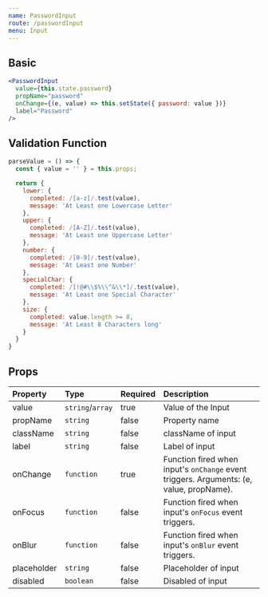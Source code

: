 ```yaml
---
name: PasswordInput
route: /passwordInput
menu: Input
---
```



## Basic
<PasswordInputContainer />

```jsx
<PasswordInput
  value={this.state.password}
  propName="password"
  onChange={(e, value) => this.setState({ password: value })}
  label="Password"
/>
```

## Validation Function

```jsx
parseValue = () => {
  const { value = '' } = this.props;

  return {
    lower: {
      completed: /[a-z]/.test(value),
      message: 'At Least one Lowercase Letter'
    },
    upper: {
      completed: /[A-Z]/.test(value),
      message: 'At Least one Uppercase Letter'
    },
    number: {
      completed: /[0-9]/.test(value),
      message: 'At Least one Number'
    },
    specialChar: {
      completed: /[!@#\\$%\\^&\\*]/.test(value),
      message: 'At Least one Special Character'
    },
    size: {
      completed: value.length >= 8,
      message: 'At Least 8 Characters long'
    }
  }
}
```

## Props

| Property    | Type             | Required | Description |
| :-------    | :---             | :------- | :---------- |
| value       | `string`/`array` | true     | Value of the Input |
| propName    | `string`         | false    | Property name |
| className   | `string`         | false    | className of input |
| label       | `string`         | false    | Label of input |
| onChange    | `function`       | true     | Function fired when input's `onChange` event triggers. Arguments: (e, value, propName).|
| onFocus     | `function`       | false    | Function fired when input's `onFocus` event triggers.|
| onBlur      | `function`       | false    | Function fired when input's `onBlur` event triggers.|
| placeholder | `string`         | false    | Placeholder of input |
| disabled    | `boolean`        | false    | Disabled of input |
